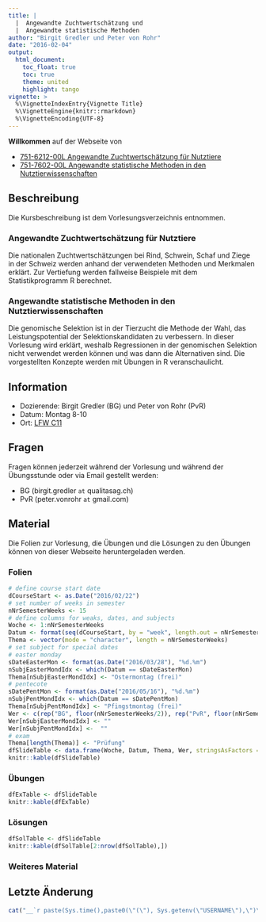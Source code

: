 ```yaml
---
title: |
  |  Angewandte Zuchtwertschätzung und 
  |  Angewandte statistische Methoden
author: "Birgit Gredler und Peter von Rohr"
date: "2016-02-04"
output: 
  html_document:
    toc_float: true
    toc: true
    theme: united
    highlight: tango
vignette: >
  %\VignetteIndexEntry{Vignette Title}
  %\VignetteEngine{knitr::rmarkdown}
  %\VignetteEncoding{UTF-8}
---
```


__Willkommen__ auf der Webseite von

- [751-6212-00L Angewandte Zuchtwertschätzung für Nutztiere](https://www.lehrbetrieb.ethz.ch/edoz/kommLerneinheitPre.do?i=0)
- [751-7602-00L	Angewandte statistische Methoden in den Nutztierwissenschaften](https://www.lehrbetrieb.ethz.ch/edoz/kommLehrveranstaltungPre.do?i=1&j=0)

## Beschreibung
Die Kursbeschreibung ist dem Vorlesungsverzeichnis entnommen.

### Angewandte Zuchtwertschätzung für Nutztiere
Die nationalen Zuchtwertschätzungen bei Rind, Schwein, Schaf und Ziege in der Schweiz werden anhand der verwendeten Methoden und Merkmalen erklärt. Zur Vertiefung werden fallweise Beispiele mit dem Statistikprogramm R berechnet.

### Angewandte statistische Methoden in den Nutztierwissenschaften
Die genomische Selektion ist in der Tierzucht die Methode der Wahl, das Leistungspotential der Selektionskandidaten zu verbessern. In dieser Vorlesung wird erklärt, weshalb Regressionen in der genomischen Selektion nicht verwendet werden können und was dann die Alternativen sind. Die vorgestellten Konzepte werden mit Übungen in R veranschaulicht.

## Information
- Dozierende: Birgit Gredler (BG) und Peter von Rohr (PvR)
- Datum: Montag 8-10
- Ort: [LFW C11](http://www.mapsearch.ethz.ch/map/map.do?gebaeudeMap=LFW&lang=en)

## Fragen
Fragen können jederzeit während der Vorlesung und während der Übungsstunde oder via Email gestellt werden: 

- BG (birgit.gredler `at` qualitasag.ch)
- PvR (peter.vonrohr `at` gmail.com)

## Material
Die Folien zur Vorlesung, die Übungen und die Lösungen zu den Übungen können von dieser Webseite heruntergeladen werden. 


### Folien
```r
# define course start date
dCourseStart <- as.Date("2016/02/22")
# set number of weeks in semester
nNrSemesterWeeks <- 15
# define columns for weaks, dates, and subjects
Woche <- 1:nNrSemesterWeeks
Datum <- format(seq(dCourseStart, by = "week", length.out = nNrSemesterWeeks), "%d.%m")
Thema <- vector(mode = "character", length = nNrSemesterWeeks)
# set subject for special dates
# easter monday
sDateEasterMon <- format(as.Date("2016/03/28"), "%d.%m")
nSubjEasterMondIdx <- which(Datum == sDateEasterMon)
Thema[nSubjEasterMondIdx] <- "Ostermontag (frei)"
# pentecote
sDatePentMon <- format(as.Date("2016/05/16"), "%d.%m")
nSubjPentMondIdx <- which(Datum == sDatePentMon)
Thema[nSubjPentMondIdx] <- "Pfingstmontag (frei)"
Wer <- c(rep("BG", floor(nNrSemesterWeeks/2)), rep("PvR", floor(nNrSemesterWeeks/2)), "BG/PvR")
Wer[nSubjEasterMondIdx] <- ""
Wer[nSubjPentMondIdx] <-  ""
# exam
Thema[length(Thema)] <- "Prüfung"
dfSlideTable <- data.frame(Woche, Datum, Thema, Wer, stringsAsFactors = FALSE)
knitr::kable(dfSlideTable)
```


### Übungen
```r
dfExTable <- dfSlideTable
knitr::kable(dfExTable)
```


### Lösungen
```r
dfSolTable <- dfSlideTable
knitr::kable(dfSolTable[2:nrow(dfSolTable),])
```


### Weiteres Material

      
## Letzte Änderung
```r
cat("__`r paste(Sys.time(),paste0(\"(\"), Sys.getenv(\"USERNAME\"),\")\" ))`__\n")
```
